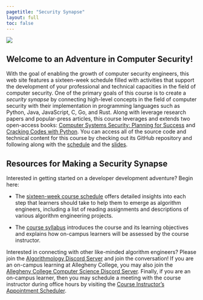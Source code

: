 ```yaml
---
pagetitle: "Security Synapse"
layout: full
toc: false
---
```


![](images/Security-Synapse-Logo.svg){fig-align="center"}

## Welcome to an Adventure in Computer Security!

With the goal of enabling the growth of computer security engineers, this web
site features a sixteen-week schedule filled with activities that support the
development of your professional and technical capacities in the field of
computer security. One of the primary goals of this course is to create a
*security synapse* by connecting high-level concepts in the field of computer
security with their implementation in programming languages such as Python,
Java, JavaScript, C, Go, and Rust. Along with leverage research papers and
popular-press articles, this course leverages and extends two open-access books:
[Computer Systems Security: Planning for
Success](https://web.njit.edu/~rt494/security/) and [Cracking Codes with
Python](https://inventwithpython.com/cracking/). You can access all of the
source code and technical content for this course by checking out its GitHub
repository and following along with the [schedule](schedule/index.qmd) and the
[slides](slides/index.qmd).

## Resources for Making a Security Synapse

Interested in getting started on a developer development adventure? Begin here:

- The [sixteen-week course schedule](./schedule/index.qmd) offers detailed
insights into each step that learners should take to help them to emerge as
algorithm engineers, including a list of reading assignments and descriptions
of various algorithm engineering projects.

- The [course syllabus](./syllabus/index.qmd) introduces the course and its
learning objectives and explains how on-campus learners will be assessed by the
course instructor.

::: {.callout-note appearance="minimal" title="Security Synapse Community Resources"}

Interested in connecting with other like-minded algorithm engineers? Please join
the [Algorithmology Discord Server](https://discord.gg/phSQfB8bZx) and join the
conversation! If you are an on-campus learning at Allegheny College, you may
also join the [Allegheny College Computer Science Discord
Server](https://discord.gg/CS2h9kXzX6). Finally, if you are an on-campus
learner, then you may schedule a meeting with the course instructor during
office hours by visiting the [Course Instructor's Appointment
Scheduler](https://www.gregorykapfhammer.com/schedule/).

:::
